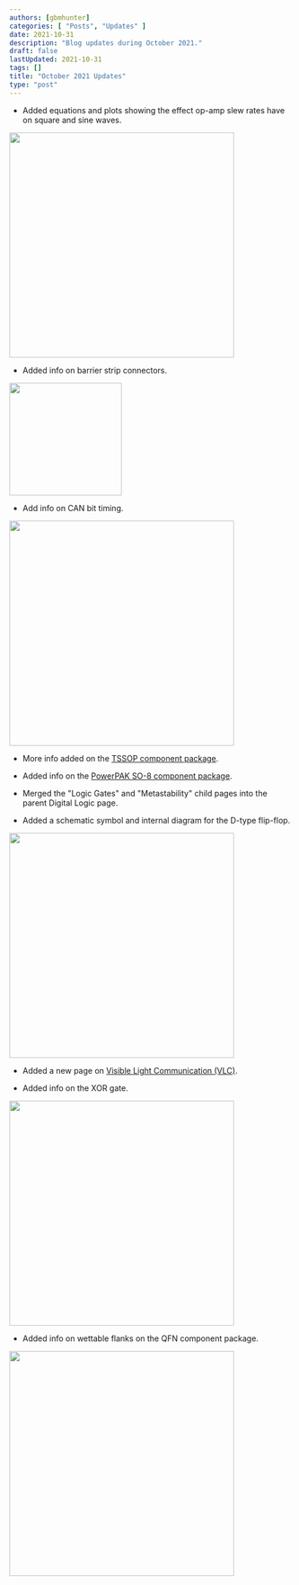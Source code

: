 ```yaml
---
authors: [gbmhunter]
categories: [ "Posts", "Updates" ]
date: 2021-10-31
description: "Blog updates during October 2021."
draft: false
lastUpdated: 2021-10-31
tags: []
title: "October 2021 Updates"
type: "post"
---
```



* Added equations and plots showing the effect op-amp slew rates have on square and sine waves.


<Image src={op_amp_slew_rate_screenshot} width="400px"></Image>

* Added info on barrier strip connectors.


<Image src={molex_0387700104_barrier_strip_photo} width="200px"></Image>

* Add info on CAN bit timing.


<Image src={can_bit_timing_screenshot} width="400px"></Image>

* More info added on the [TSSOP component package](/pcb-design/component-packages/tssop-component-package/).

* Added info on the [PowerPAK SO-8 component package](/pcb-design/component-packages/powerpak-so8-component-package/).

* Merged the "Logic Gates" and "Metastability" child pages into the parent Digital Logic page.

* Added a schematic symbol and internal diagram for the D-type flip-flop.


<Image src={d_flipflop_screenshot} width="400px"></Image>

* Added a new page on [Visible Light Communication (VLC)](/electronics/communication-protocols/visable-light-communication-vlc/).

* Added info on the XOR gate.


<Image src={xor_gate_screenshot} width="400px"></Image>

* Added info on wettable flanks on the QFN component package.


<Image src={qfn_wettable_flanks_screenshot} width="400px"></Image>
